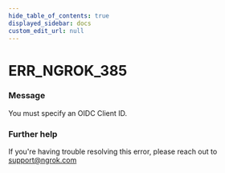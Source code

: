 ```yaml
---
hide_table_of_contents: true
displayed_sidebar: docs
custom_edit_url: null
---
```



# ERR_NGROK_385

### Message
You must specify an OIDC Client ID.

### Further help
If you're having trouble resolving this error, please reach out to [support@ngrok.com](mailto:support@ngrok.com?subject=Help%20with%20ERR_NGROK_385)


<ErrorDetails error='err_ngrok_385' />
